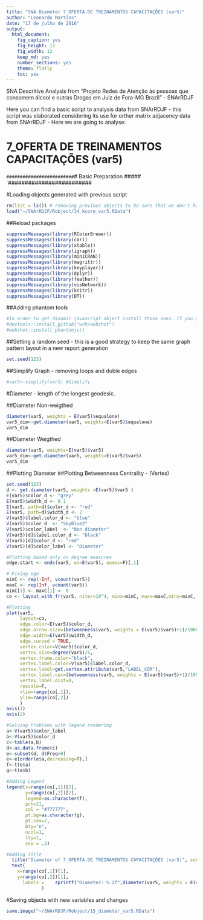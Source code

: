 ```yaml
---
title: "SNA Diameter 7_OFERTA DE TREINAMENTOS CAPACITAÇÕES (var5)"
author: "Leonardo Martins"
date: "17 de julho de 2016"
output: 
  html_document: 
    fig_caption: yes
    fig_height: 12
    fig_width: 12
    keep_md: yes
    number_sections: yes
    theme: flatly
    toc: yes
---
```

SNA Descritive Analysis from "Projeto Redes de Atenção às pessoas que consomem álcool e outras Drogas em Juiz de Fora-MG   Brazil"  - SNArRDJF

Here you can find a basic script to analysis data from SNArRDJF - this script was elaborated considering its use for orther matrix adjacency data from SNArRDJF - Here we are going to analyse:

# 7_OFERTA DE TREINAMENTOS CAPACITAÇÕES (var5)

`#########################
`# Basic Preparation #####
`#########################

#Loading objects generated with previous script 
```r
rm(list = ls()) # removing previous objects to be sure that we don't have objects conflicts name
load("~/SNArRDJF/Robject/14_kcore_var5.RData")
```
##Reload packages
```r
suppressMessages(library(RColorBrewer))
suppressMessages(library(car))
suppressMessages(library(xtable))
suppressMessages(library(igraph))
suppressMessages(library(miniCRAN))
suppressMessages(library(magrittr))
suppressMessages(library(keyplayer))
suppressMessages(library(dplyr))
suppressMessages(library(feather))
suppressMessages(library(visNetwork))
suppressMessages(library(knitr))
suppressMessages(library(DT))
```
##Adding phantom tools
```r
#In order to get dinamic javascript object install those ones. If you get problems installing go to Stackoverflow.com and type your error to discover what to do. In some cases the libraries need to be intalled in outside R libs.
#devtools::install_github("wch/webshot")
#webshot::install_phantomjs()
```
##Setting a random seed - this is a good strategy to keep the same graph pattern layout in a new report generation
```r
set.seed(123)
```

##Simplify Graph - removing loops and duble edges 
```r
#var5<-simplify(var5) #Simplify
```


#Diameter - length of the longest geodesic.

##Diameter Non-weigthed 
```r
diameter(var5, weights = E(var5)$equalone)
var5_dim<-get.diameter(var5, weights=E(var5)$equalone)
var5_dim
```
##Diameter Weigthed 
```r
diameter(var5, weights=E(var5)$var5)
var5_dim<-get.diameter(var5, weights=E(var5)$var5)
var5_dim
```
##Plotting Diameter
##Plotting Betweenness Centrality - (Vertex)
```r
set.seed(123)
d <- get.diameter(var5, weights =E(var5)$var5 )
E(var5)$color_d <- "grey"
E(var5)$width_d <- 0.1
E(var5, path=d)$color_d <- "red"
E(var5, path=d)$width_d <- 2
V(var5)$label.color_d <- "blue"
V(var5)$color_d  <- "SkyBlue2"
V(var5)$color_label  <- "Non diameter"
V(var5)[d]$label.color_d <- "black"
V(var5)[d]$color_d <- "red"
V(var5)[d]$color_label <- "Diameter"

#Plotting based only on degree measures 
edge.start <- ends(var5, es=E(var5), names=F)[,1]

# Fixing ego
minC <- rep(-Inf, vcount(var5))
maxC <- rep(Inf, vcount(var5))
minC[1] <- maxC[1] <- 0
co <- layout_with_fr(var5, niter=10^4, minx=minC, maxx=maxC,miny=minC, maxy=maxC, weights = E(var5)$var5)

#Plotting
plot(var5, 
     layout=co,
     edge.color=E(var5)$color_d,
     edge.arrow.size=(betweenness(var5, weights = E(var5)$var5)+1)/100000,
     edge.width=E(var5)$width_d,
     edge.curved = TRUE,
     vertex.color=V(var5)$color_d,
     vertex.size=degree(var5)/5,
     vertex.frame.color="black",
     vertex.label.color=V(var5)$label.color_d,
     vertex.label=get.vertex.attribute(var5,"LABEL_COR"),
     vertex.label.cex=(betweenness(var5, weights = E(var5)$var5)+1)/10000,
     vertex.label.dist=0,
     rescale=F,
     xlim=range(co[,1]), 
     ylim=range(co[,2])
     )
axis(1)
axis(2)

#Solving Problems with legend rendering 
a<-V(var5)$color_label 
b<-V(var5)$color_d
c<-table(a,b)
d<-as.data.frame(c)
e<-subset(d, d$Freq>0)
e<-e[order(e$a,decreasing=T),] 
f<-t(e$a)
g<-t(e$b)

#Adding Legend
legend(x=range(co[,1])[2], 
       y=range(co[,2])[2],
       legend=as.character(f),
       pch=21,
       col = "#777777", 
       pt.bg=as.character(g),
       pt.cex=2,
       bty="n", 
       ncol=1,
       lty=1,
       cex = .3)

#Adding Title
  title("Diameter of 7_OFERTA DE TREINAMENTOS CAPACITAÇÕES (var5)", sub = "Source: from authors ")
  text( 
    x=range(co[,1])[1],
    y=range(co[,2])[1], 
      labels =    sprintf("Diameter: %.2f",diameter(var5, weights = E(var5)$var5))
             )
```
#Saving objects with new variables and changes
```r
save.image("~/SNArRDJF/Robject/15_diameter_var5.RData") 
```


